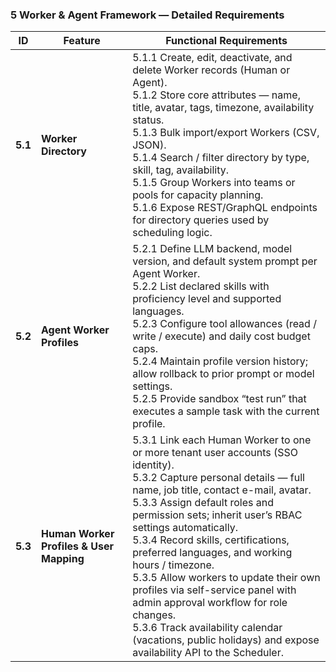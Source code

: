 ### 5  Worker & Agent Framework — Detailed Requirements

| ID | Feature | Functional Requirements |
|----|---------|-------------------------|
| **5.1** | **Worker Directory** | 5.1.1 Create, edit, deactivate, and delete Worker records (Human or Agent). <br />5.1.2 Store core attributes — name, title, avatar, tags, timezone, availability status. <br />5.1.3 Bulk import/export Workers (CSV, JSON). <br />5.1.4 Search / filter directory by type, skill, tag, availability. <br />5.1.5 Group Workers into teams or pools for capacity planning. <br />5.1.6 Expose REST/GraphQL endpoints for directory queries used by scheduling logic. |
| **5.2** | **Agent Worker Profiles** | 5.2.1 Define LLM backend, model version, and default system prompt per Agent Worker. <br />5.2.2 List declared skills with proficiency level and supported languages. <br />5.2.3 Configure tool allowances (read / write / execute) and daily cost budget caps. <br />5.2.4 Maintain profile version history; allow rollback to prior prompt or model settings. <br />5.2.5 Provide sandbox “test run” that executes a sample task with the current profile. |
| **5.3** | **Human Worker Profiles & User Mapping** | 5.3.1 Link each Human Worker to one or more tenant user accounts (SSO identity). <br />5.3.2 Capture personal details — full name, job title, contact e-mail, avatar. <br />5.3.3 Assign default roles and permission sets; inherit user’s RBAC settings automatically. <br />5.3.4 Record skills, certifications, preferred languages, and working hours / timezone. <br />5.3.5 Allow workers to update their own profiles via self-service panel with admin approval workflow for role changes. <br />5.3.6 Track availability calendar (vacations, public holidays) and expose availability API to the Scheduler. |
